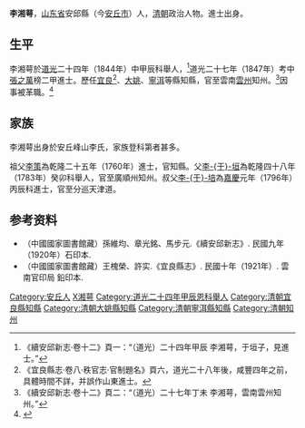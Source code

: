 '''李湘萼'''，[[山东省|山东省]]安邱縣（今[[安丘市|安丘市]]）人，[[清朝|清朝]]政治人物。進士出身。

==生平==
李湘萼於[[道光|道光]]二十四年（1844年）中甲辰科舉人，<ref>《續安邱新志·卷十二》頁一：“（道光）二十四年甲辰 李湘萼，于垣子，見進士。”</ref>道光二十七年（1847年）考中[[張之萬|張之萬]]榜二甲進士。歷任[[宜良縣|宜良]]<ref>《宜良縣志·卷八·秩官志·官制題名》頁六，道光二十八年後，咸豐四年之前，具體時間不詳，并誤作山東進士。</ref>、[[大姚|大姚]]、[[寧洱|寧洱]]等縣知縣，官至雲南[[雲州|雲州]]知州。<ref>《續安邱新志·卷十二》頁二：“（道光）二十七年丁未 李湘萼，雲南雲州知州。”</ref>因事被革職。<ref>{{cite web | language =  | publisher =  | title = 同治十年六月十六日 軍機處檔摺件 ：奏為已革雲州知州李湘萼平日官聲尚好可否將該員仍留雲南軍營差委俟有勞績再請開復  | url = http://npmhost.npm.gov.tw/ttscgi/ttsqueryxml?0:0:npmmetaxml:DN%3D108621 | author =  | date =  | accessdate =  }}</ref>

==家族==
李湘萼出身於安丘峰山李氏，家族登科第者甚多。

祖父[[李策|李策]]為乾隆二十五年（1760年）進士，官知縣。父[[李于垣|李-{于}-垣]]為乾隆四十八年（1783年）癸卯科舉人，官至廣順州知州。叔父[[李于培|李-{于}-培]]為[[嘉慶|嘉慶]]元年（1796年）丙辰科進士，官至分巡天津道。

== 参考资料 ==
{{reflist}}

*（中國國家圖書館藏）孫維均、章光銘、馬步元.《續安邱新志》. 民國九年（1920年）石印本.
*（中國國家圖書館藏）王槐榮、許实.《宜良縣志》. 民國十年（1921年）. 雲南官印局 鉛印本.

{{道光二十七年丁未科殿試金榜}}

{{Authority control}}

{{DEFAULTSORT:Li李}}
[[Category:安丘人|Category:安丘人]]
[[Category:李姓|X湘萼]]
[[Category:道光二十四年甲辰恩科舉人|Category:道光二十四年甲辰恩科舉人]]
[[Category:清朝宜良縣知縣|Category:清朝宜良縣知縣]]
[[Category:清朝大姚縣知縣|Category:清朝大姚縣知縣]]
[[Category:清朝寧洱縣知縣|Category:清朝寧洱縣知縣]]
[[Category:清朝知州|Category:清朝知州]]


{{清朝人物小作品}}